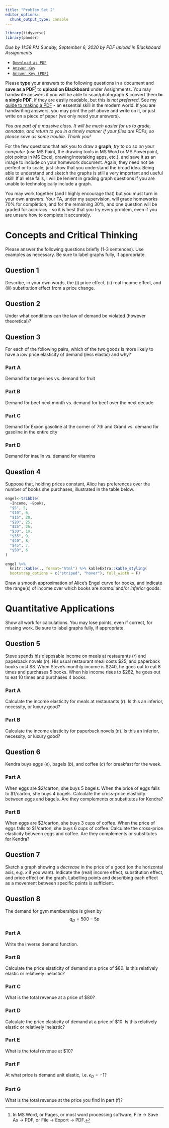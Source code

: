 ```yaml
---
title: "Problem Set 2"
editor_options: 
  chunk_output_type: console
---
```


```r
library(tidyverse)
library(pander)
```

*Due by 11:59 PM Sunday, September 6, 2020 by PDF upload in Blackboard Assignments*

- [<i class="fas fa-file-pdf"></i> `Download as PDF`](/assignment/02-problem-set-pdf.pdf)
- [<i class="far fa-life-ring"></i> `Answer Key`](/assignment/02-problem-set-answers.html)
- [<i class="fas fa-file-pdf"></i> `Answer Key (PDF)`](/assignment/02-problem-set-answers-pdf.pdf)

Please **type** your answers to the following questions in a document and **save as a PDF**^[In MS Word, or Pages, or most word processing software, File -> Save As -> PDF, or File -> Export -> PDF.] to **upload on Blackboard** under Assignments. You may handwrite answers if you will be able to scan/photograph & convert them **to a single PDF**, if they are easily readable, but this is *not preferred*. See my [guide to making a PDF](/reference/#how-to-make-a-pdf-for-submitting-assignments) - an essential skill in the modern world. If you are handwriting answers, you may print the `pdf` above and write on it, or just write on a piece of paper (we only need your answers). 

*You are part of a massive class. It will be much easier for us to grade, annotate, and return to you in a timely manner if your files are PDFs, so please save us some trouble. Thank you!*

For the few questions that ask you to draw a **graph**, *try* to do so *on your computer* (use MS Paint, the drawing tools in MS Word or MS Powerpoint, plot points in MS Excel, drawing/notetaking apps, etc.), and save it as an image to include on your homework document. Again, they need not be perfect or to scale, just show that you understand the broad idea. Being able to understand and sketch the graphs is still a very important and useful skill! If all else fails, I will be lenient in grading graph questions if you are unable to technologically include a graph. 

You may work together (and I highly encourage that) but you must turn in your own answers. Your TA, under my supervision, will grade homeworks 70% for completion, and for the remaining 30%, and one question will be graded for accuracy - so it is best that you try every problem, even if you are unsure how to complete it accurately.

# Concepts and Critical Thinking

Please answer the following questions briefly (1-3 sentences). Use examples as necessary. Be sure to label graphs fully, if appropriate.

## Question 1

Describe, in your own words, the (i) price effect, (ii) real income effect, and (iii) substitution effect from a price change.

## Question 2

Under what conditions can the law of demand be violated (however theoretical)?

## Question 3

For each of the following pairs, which of the two goods is more likely to have a *low* price elasticity of demand (less elastic) and why? 

### Part A
Demand for tangerines vs. demand for fruit

### Part B
Demand for beef next month vs. demand for beef over the next decade

### Part C
Demand for Exxon gasoline at the corner of 7th and Grand vs. demand for gasoline in the entire city

### Part D
Demand for insulin vs. demand for vitamins

## Question 4

Suppose that, holding prices constant, Alice has preferences over the number of books she purchases, illustrated in the table below.

```r
engel<-tribble(
  ~Income, ~Books,
  "$5", 5,
  "$10", 6,
  "$15", 20,
  "$20", 25,
  "$25", 26,
  "$30", 10,
  "$35", 9,
  "$40", 8,
  "$45", 7,
  "$50", 6
)

engel %>%
  knitr::kable(., format="html") %>% kableExtra::kable_styling(
  bootstrap_options = c("striped", "hover"), full_width = F)
```

Draw a smooth approximation of Alice's Engel curve for books, and indicate the range(s) of income over which books are *normal* and/or *inferior* goods.

# Quantitative Applications

Show all work for calculations. You may lose points, even if correct, for missing work. Be sure to label graphs fully, if appropriate.

## Question 5

Steve spends his disposable income on meals at restaurants $(r)$ and paperback novels $(n)$. His usual restaurant meal costs $25, and paperback books cost $8. When Steve’s monthly income is $240, he goes out to eat 8 times and purchases 5 books. When his income rises to $282, he goes out to eat 10 times and purchases 4 books. 

### Part A

Calculate the income elasticity for meals at restaurants $(r)$. Is this an inferior, necessity, or luxury good?

### Part B

Calculate the income elasticity for paperback novels $(n)$. Is this an inferior, necessity, or luxury good?

## Question 6

Kendra buys eggs $(e)$, bagels $(b)$, and coffee $(c)$ for breakfast for the week.

### Part A

When eggs are $2/carton, she buys 5 bagels. When the price of eggs falls to $1/carton, she buys 4 bagels. Calculate the cross-price elasticity between eggs and bagels. Are they complements or substitutes for Kendra?

### Part B

When eggs are $2/carton, she buys 3 cups of coffee. When the price of eggs falls to $1/carton, she buys 6 cups of coffee. Calculate the cross-price elasticity between eggs and coffee. Are they complements or substitutes for Kendra?

## Question 7

Sketch a graph showing a *decrease* in the price of a good (on the horizontal axis, e.g. $x$ if you want). Indicate the (real) income effect, substitution effect, and price effect on the graph. Labelling points and describing each effect as a movement between specific points is sufficient. 

## Question 8

The demand for gym memberships is given by
$$q_D=500-5p$$

### Part A

Write the inverse demand function.

### Part B

Calculate the price elasticity of demand at a price of $80. Is this relatively elastic or relatively inelastic?

### Part C

What is the total revenue at a price of $80?

### Part D

Calculate the price elasticity of demand at a price of $10. Is this relatively elastic or relatively inelastic?

### Part E

What is the total revenue at $10?
 
### Part F

At what price is demand unit elastic, i.e. $\epsilon_D=-1$?

### Part G

What is the total revenue at the price you find in part (f)?